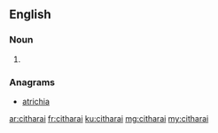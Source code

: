 ==English==

===Noun===
{{head|en|plural}}

# {{plural of|cithara|lang=en}}

===Anagrams===
* [[atrichia#English|atrichia]]

[[ar:citharai]]
[[fr:citharai]]
[[ku:citharai]]
[[mg:citharai]]
[[my:citharai]]